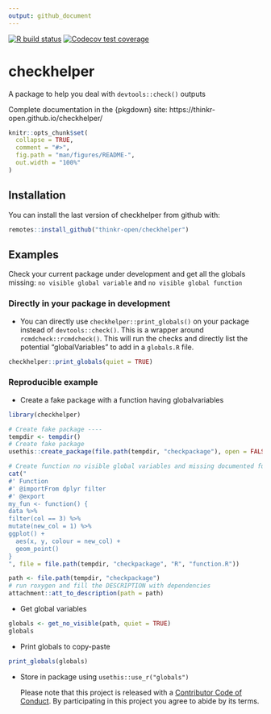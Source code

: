```yaml
---
output: github_document
---
```


<!-- README.md is generated from README.Rmd. Please edit that file -->

<!-- badges: start -->
[![R build status](https://github.com/ThinkR-open/checkhelper/workflows/R-CMD-check/badge.svg)](https://github.com/ThinkR-open/checkhelper/actions)
[![Codecov test coverage](https://codecov.io/gh/ThinkR-open/checkhelper/branch/master/graph/badge.svg)](https://codecov.io/gh/ThinkR-open/checkhelper?branch=master)
<!-- badges: end -->
  
# checkhelper
A package to help you deal with `devtools::check()` outputs

Complete documentation in the {pkgdown} site: https://thinkr-open.github.io/checkhelper/

```r
knitr::opts_chunk$set(
  collapse = TRUE,
  comment = "#>",
  fig.path = "man/figures/README-",
  out.width = "100%"
)
```


## Installation

You can install the last version of checkhelper from github with:

``` r
remotes::install_github("thinkr-open/checkhelper")
```

## Examples

Check your current package under development and get all the globals missing: `no visible global variable` and `no visible global function`

### Directly in your package in development

- You can directly use `checkhelper::print_globals()` on your package instead of `devtools::check()`. This is a wrapper around `rcmdcheck::rcmdcheck()`. This will run the checks and directly list the potential "globalVariables" to add in a `globals.R` file.

```r
checkhelper::print_globals(quiet = TRUE)
```

### Reproducible example

- Create a fake package with a function having globalvariables
```r
library(checkhelper)

# Create fake package ----
tempdir <- tempdir()
# Create fake package
usethis::create_package(file.path(tempdir, "checkpackage"), open = FALSE)

# Create function no visible global variables and missing documented functions
cat("
#' Function
#' @importFrom dplyr filter
#' @export
my_fun <- function() {
data %>%
filter(col == 3) %>%
mutate(new_col = 1) %>%
ggplot() +
  aes(x, y, colour = new_col) +
  geom_point()
}
", file = file.path(tempdir, "checkpackage", "R", "function.R"))

path <- file.path(tempdir, "checkpackage")
# run roxygen and fill the DESCRIPTION with dependencies
attachment::att_to_description(path = path)
```

- Get global variables
```r
globals <- get_no_visible(path, quiet = TRUE)
globals
```

- Print globals to copy-paste
```r
print_globals(globals)
```

- Store in package using `usethis::use_r("globals")`


  Please note that this project is released with a [Contributor Code of Conduct](CODE_OF_CONDUCT.md).
  By participating in this project you agree to abide by its terms.
